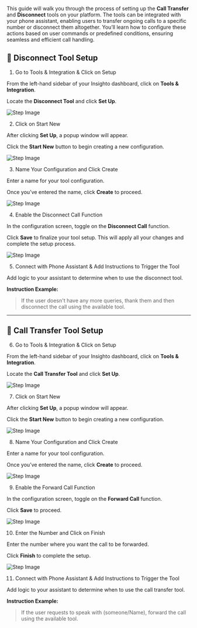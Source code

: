 This guide will walk you through the process of setting up the **Call Transfer** and **Disconnect** tools on your platform. The tools can be integrated with your phone assistant, enabling users to transfer ongoing calls to a specific number or disconnect them altogether. You’ll learn how to configure these actions based on user commands or predefined conditions, ensuring seamless and efficient call handling.

## 🚫 Disconnect Tool Setup

1. Go to Tools & Integration & Click on Setup

From the left-hand sidebar of your Insighto dashboard, click on **Tools & Integration**.

Locate the **Disconnect Tool** and click **Set Up**.

![Step Image](images/DT/1.webp)

2. Click on Start New

After clicking **Set Up**, a popup window will appear.

Click the **Start New** button to begin creating a new configuration.

![Step Image](images/DT/2.webp)

3. Name Your Configuration and Click Create

Enter a name for your tool configuration.

Once you’ve entered the name, click **Create** to proceed.

![Step Image](images/DT/3.png)

4. Enable the Disconnect Call Function

In the configuration screen, toggle on the **Disconnect Call** function.

Click **Save** to finalize your tool setup. This will apply all your changes and complete the setup process.

![Step Image](images/DT/4.webp)

5. Connect with Phone Assistant & Add Instructions to Trigger the Tool

Add logic to your assistant to determine when to use the disconnect tool.

**Instruction Example:**

> If the user doesn't have any more queries, thank them and then disconnect the call using the available tool.

---

## 🔁 Call Transfer Tool Setup

6. Go to Tools & Integration & Click on Setup

From the left-hand sidebar of your Insighto dashboard, click on **Tools & Integration**.

Locate the **Call Transfer Tool** and click **Set Up**.

![Step Image](images/DT/6.webp)

7. Click on Start New

After clicking **Set Up**, a popup window will appear.

Click the **Start New** button to begin creating a new configuration.

![Step Image](images/DT/7.png)

8. Name Your Configuration and Click Create

Enter a name for your tool configuration.

Once you’ve entered the name, click **Create** to proceed.

![Step Image](images/DT/8.png)

9. Enable the Forward Call Function

In the configuration screen, toggle on the **Forward Call** function.

Click **Save** to proceed.

![Step Image](images/DT/9.webp)

10. Enter the Number and Click on Finish

Enter the number where you want the call to be forwarded.

Click **Finish** to complete the setup.

![Step Image](images/DT/10.png)

11. Connect with Phone Assistant & Add Instructions to Trigger the Tool

Add logic to your assistant to determine when to use the call transfer tool.

**Instruction Example:**

> If the user requests to speak with (someone/Name), forward the call using the available tool.
